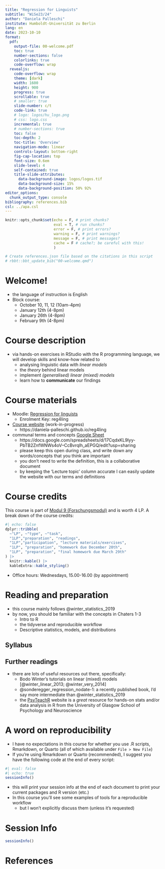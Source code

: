 ```yaml
---
title: "Regression for Linguists"
subtitle: "WiSe23/24"
author: "Daniela Palleschi"
institute: Humboldt-Universität zu Berlin
lang: en
date: 2023-10-10
format: 
  pdf:
    output-file: 00-welcome.pdf
    toc: true
    number-sections: false
    colorlinks: true
    code-overflow: wrap
  revealjs:
    code-overflow: wrap
    theme: [dark]
    width: 1600
    height: 900
    progress: true
    scrollable: true
    # smaller: true
    slide-number: c/t
    code-link: true
    # logo: logos/hu_logo.png
    # css: logo.css
    incremental: true
    # number-sections: true
    toc: false
    toc-depth: 2
    toc-title: 'Overview'
    navigation-mode: linear
    controls-layout: bottom-right
    fig-cap-location: top
    font-size: 0.6em
    slide-level: 4
    self-contained: true
    title-slide-attributes: 
      data-background-image: logos/logos.tif
      data-background-size: 15%
      data-background-position: 50% 92%
editor_options: 
  chunk_output_type: console
bibliography: references.bib
csl: ../apa.csl
---
```


```r
knitr::opts_chunk$set(echo = F, # print chunks?
                      eval = T, # run chunks?
                      error = F, # print errors?
                      warning = F, # print warnings?
                      message = F, # print messages?
                      cache = F # cache?; be careful with this!
                      )
```

```r
# Create references.json file based on the citations in this script
# rbbt::bbt_update_bib("00-welcome.qmd")
```

# Welcome!

-   the language of instruction is English
-   Block course:
    -   October 10, 11, 12 (10am-4pm)
    -   January 12th (4-8pm)
    -   January 26th (4-8pm)
    -   February 9th (4-8pm)
    
# Course description

- via hands-on exercises in RStudio with the R programming language, we will develop skills and know-how related to
  + analysing linguistic data with *linear models*
  + the *theory* behind linear models
  + implement *(generalised) linear (mixed) models*
  + learn how to **communicate** our findings
    
# Course materials

- Moodle: [Regression for linguists](https://moodle.hu-berlin.de/course/view.php?id=121978)
  + Enrolment Key: reg4ling

- [Course website](https://daniela-palleschi.github.io/reg4ling) (work-in-progress)
  + https://daniela-palleschi.github.io/reg4ling

- communal terms and concepts [Google Sheet](https://docs.google.com/spreadsheets/d/17CqdxKL9lyy-PbTB2ZnfWNWs4oV--CcBvrqlh_aEPGQ/edit?usp=sharing)
  + https://docs.google.com/spreadsheets/d/17CqdxKL9lyy-PbTB2ZnfWNWs4oV--CcBvrqlh_aEPGQ/edit?usp=sharing
  + please keep this open during class, and write down any words/concepts that you think are important
  + you don't need to write the definition, this is a collaborative document
  + by keeping the 'Lecture topic' column accurate I can easily update the website with our terms and definitions
  
# Course credits

This course is part of [Modul 9 (Forschungsmodul)](https://gremien.hu-berlin.de/de/amb/2018/57/57_2018_ma_linguistik_2018_druck.pdf) and is worth 4 LP. A break down of the course credits:

```r
#| echo: false
dplyr::tribble(
  ~"LP", ~"type", ~"task",
  "1LP","preparation", "readings",
  "1LP","participation", "lecture materials/exercises",
  "1LP", "preparation", "homework due December 20th",
  "1LP", "preparation", "final homework due March 29th"
) |> 
  knitr::kable() |> 
  kableExtra::kable_styling()
```

- Office hours: Wednesdays, 15.00-16.00 (by appointment)

# Reading and preparation

- this course mainly follows @winter_statistics_2019
- by now, you should be familiar with the concepts in Chaters 1-3
  + Intro to R
  + the tidyverse and reproducible workflow
  + Descriptive statistics, models, and distributions
  
## Syllabus



## Further readings

- there are lots of useful resources out there, specifically:
  + Bodo Winter's tutorials on linear (mixed) models [@winter_linear_2013; @winter_very_2014]
  + @sonderegger_regression_nodate-1: a recently published book, I'd say more intermediate than @winter_statistics_2019
  + the [PsyTeachR](https://psyteachr.github.io/) website is a *great* resource for hands-on stats and/or data analysis in R from the University of Glasgow School of Psychology and Neuroscience
  

# A word on reproducibility {.unlisted .unnumbered visibility="uncounted"}

- I have no expectations in this course for whether you use .R scripts, Rmarkdown, or Quarto (all of which available under `File > New File`)
- If you're using Rmarkdown or Quarto (recommended), I suggest you have the following code at the end of every script:

```r
#| eval: false
#| echo: true
sessionInfo()
```

- this will print your session info at the end of each document to print your current packages and R version (etc.)
- In this course you'll see some examples of tools for a reproducible workflow
  + but I won't explicitly discuss them (unless it's requested)
  
# Session Info

```r
sessionInfo()
```

# References {.unlisted .unnumbered visibility="uncounted"}

::: {#refs custom-style="Bibliography"}
:::
